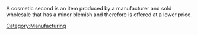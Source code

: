 {{orphan}}
A cosmetic second is an item produced by a manufacturer and sold wholesale that has a minor blemish and therefore is offered at a lower price.
[[Category:Manufacturing]]